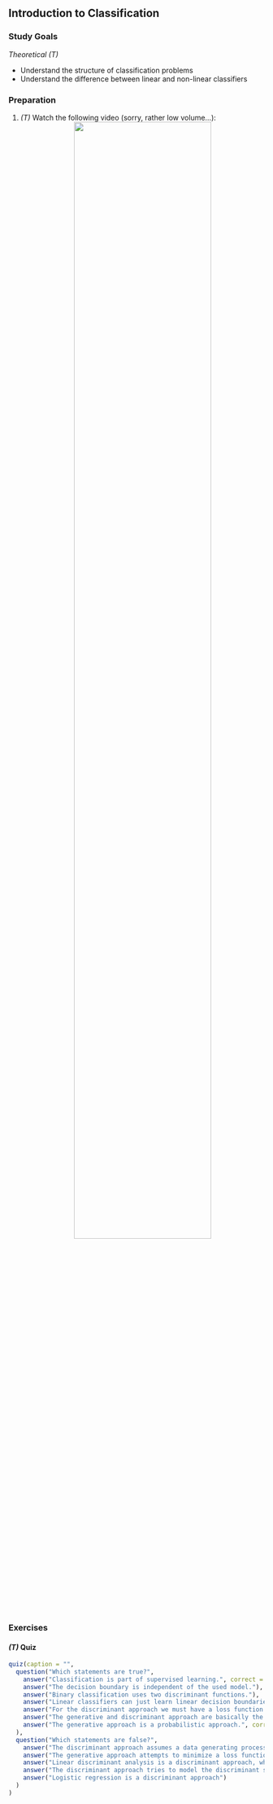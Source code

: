 ## Introduction to Classification

### Study Goals

*Theoretical (T)*
  
- Understand the structure of classification problems
- Understand the difference between linear and non-linear classifiers

### Preparation

1.  *(T)* Watch the following video  (sorry, rather low volume...):
  <center>
  ![](https://www.youtube.com/watch?v=T2Zc_n_E9o4&t=0s&index=2&list=PLMyWaJl2LoXxjj3A-nctKtkG5xJqrdFMU){width="75%"}
</center>


### Exercises
  
#### *(T)* Quiz
  
  
```r
quiz(caption = "",
  question("Which statements are true?",
    answer("Classification is part of supervised learning.", correct = TRUE),
    answer("The decision boundary is independent of the used model."),
    answer("Binary classification uses two discriminant functions."),
    answer("Linear classifiers can just learn linear decision boundaries."),
    answer("For the discriminant approach we must have a loss function for minimization.", correct = TRUE),
    answer("The generative and discriminant approach are basically the same."),
    answer("The generative approach is a probabilistic approach.", correct = TRUE)       
  ),
  question("Which statements are false?",
    answer("The discriminant approach assumes a data generating process in which the features have different distributions conditional on the class of the target variable.", correct = TRUE),
    answer("The generative approach attempts to minimize a loss function.", correct = TRUE), 
    answer("Linear discriminant analysis is a discriminant approach, while quadratic discriminant analysis is not.", correct = TRUE),
    answer("The discriminant approach tries to model the discriminant score function directly."),
    answer("Logistic regression is a discriminant approach")
  )
)
```

